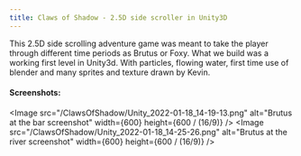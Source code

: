 ```yaml
---
title: Claws of Shadow - 2.5D side scroller in Unity3D
---
```


This 2.5D side scrolling adventure game was meant to take the player through different time periods as Brutus or Foxy. What we build was a working first level in Unity3d. With particles, flowing water, first time use of blender and many sprites and texture drawn by Kevin.

#### Screenshots:

<Image src="/ClawsOfShadow/Unity_2022-01-18_14-19-13.png" alt="Brutus at the bar screenshot" width={600} height={600 / (16/9)} />
<Image src="/ClawsOfShadow/Unity_2022-01-18_14-25-26.png" alt="Brutus at the river screenshot" width={600} height={600 / (16/9)} />